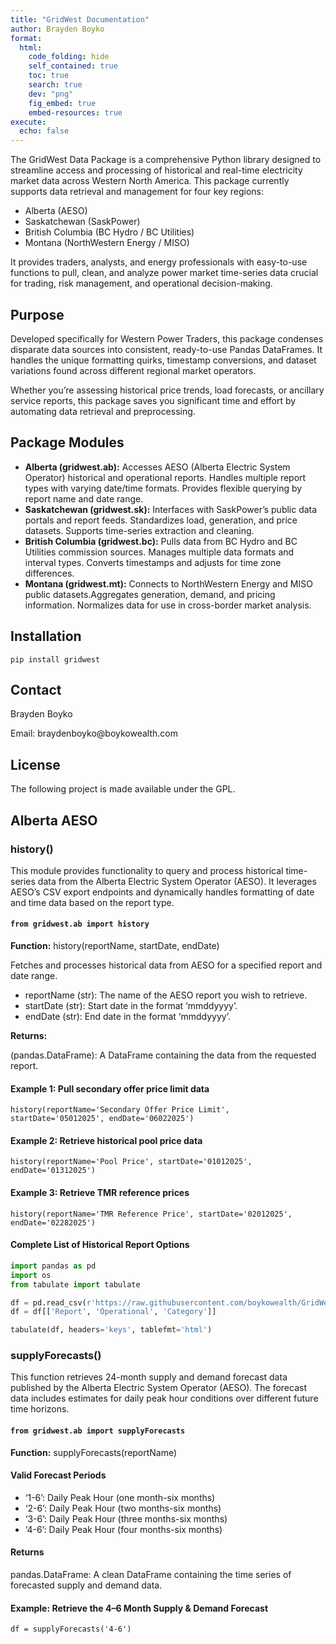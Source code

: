 ```yaml
---
title: "GridWest Documentation"
author: Brayden Boyko
format:
  html:
    code_folding: hide
    self_contained: true
    toc: true
    search: true
    dev: "png"
    fig_embed: true
    embed-resources: true
execute:
  echo: false
---
```


The GridWest Data Package is a comprehensive Python library designed to streamline access and processing of historical and real-time electricity market data across Western North America. This package currently supports data retrieval and management for four key regions:

+ Alberta (AESO)
+ Saskatchewan (SaskPower)
+ British Columbia (BC Hydro / BC Utilities)
+ Montana (NorthWestern Energy / MISO)

It provides traders, analysts, and energy professionals with easy-to-use functions to pull, clean, and analyze power market time-series data crucial for trading, risk management, and operational decision-making.

## Purpose

Developed specifically for Western Power Traders, this package condenses disparate data sources into consistent, ready-to-use Pandas DataFrames. It handles the unique formatting quirks, timestamp conversions, and dataset variations found across different regional market operators.

Whether you're assessing historical price trends, load forecasts, or ancillary service reports, this package saves you significant time and effort by automating data retrieval and preprocessing.

## Package Modules

+ __Alberta (gridwest.ab):__ Accesses AESO (Alberta Electric System Operator) historical and operational reports. Handles multiple report types with varying date/time formats. Provides flexible querying by report name and date range.
+ __Saskatchewan (gridwest.sk):__ Interfaces with SaskPower's public data portals and report feeds. Standardizes load, generation, and price datasets. Supports time-series extraction and cleaning.
+ __British Columbia (gridwest.bc):__ Pulls data from BC Hydro and BC Utilities commission sources. Manages multiple data formats and interval types. Converts timestamps and adjusts for time zone differences.
+ __Montana (gridwest.mt):__ Connects to NorthWestern Energy and MISO public datasets.Aggregates generation, demand, and pricing information. Normalizes data for use in cross-border market analysis.

## Installation

```
pip install gridwest
```

## Contact

Brayden Boyko

Email: braydenboyko@boykowealth.com

## License

The following project is made available under the GPL.


## Alberta AESO

### history()

This module provides functionality to query and process historical time-series data from the Alberta Electric System Operator (AESO). It leverages AESO's CSV export endpoints and dynamically handles formatting of date and time data based on the report type.

#### `from gridwest.ab import history`

__Function:__ history(reportName, startDate, endDate)

Fetches and processes historical data from AESO for a specified report and date range.

+ reportName (str): The name of the AESO report you wish to retrieve.
+ startDate (str): Start date in the format 'mmddyyyy'.
+ endDate (str): End date in the format 'mmddyyyy'.

__Returns:__

(pandas.DataFrame): A DataFrame containing the data from the requested report.


#### Example 1: Pull secondary offer price limit data

`history(reportName='Secondary Offer Price Limit', startDate='05012025', endDate='06022025')`

#### Example 2: Retrieve historical pool price data

`history(reportName='Pool Price', startDate='01012025', endDate='01312025')`

#### Example 3: Retrieve TMR reference prices

`history(reportName='TMR Reference Price', startDate='02012025', endDate='02282025')`

#### Complete List of Historical Report Options

```python
import pandas as pd
import os
from tabulate import tabulate

df = pd.read_csv(r'https://raw.githubusercontent.com/boykowealth/GridWest/refs/heads/main/gridwest/map/abHistoricalMap.csv')
df = df[['Report', 'Operational', 'Category']]

tabulate(df, headers='keys', tablefmt='html')
```

### supplyForecasts()

This function retrieves 24-month supply and demand forecast data published by the Alberta Electric System Operator (AESO). The forecast data includes estimates for daily peak hour conditions over different future time horizons.

#### `from gridwest.ab import supplyForecasts`

__Function:__ supplyForecasts(reportName)

#### Valid Forecast Periods

+ '1-6': Daily Peak Hour (one month-six months)
+ '2-6': Daily Peak Hour (two months-six months)
+ '3-6': Daily Peak Hour (three months-six months)
+ '4-6': Daily Peak Hour (four months-six months)

#### Returns

pandas.DataFrame: A clean DataFrame containing the time series of forecasted supply and demand data.

#### Example: Retrieve the 4–6 Month Supply & Demand Forecast

`df = supplyForecasts('4-6')`